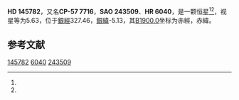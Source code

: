 {{Starbox begin
| name = HD 145782
}}
{{Starbox observe
| epoch = [[J2000.0|J2000.0]]
| constell = {{星座名待查}}<ref name=SIMBAD>{{cite web
 | url=http://simbad.u-strasbg.fr/simbad/sim-id?Ident=HR+6040
 | title =Pulsating variable Star
 | publisher=Centre de Données astronomiques de Strasbourg
 | work=SIMBAD
 | accessdate=2012-07-13}}</ref><ref name=DATA>{{cite web
 | url=http://vizier.u-strasbg.fr/viz-bin/VizieR-5?-out.add=.&-source=5050&-corr=PK=HR&-out.max=9999&HR=6040
 | title=VizieR Detailed Page
 | accessdate=2012-07-13
 | archive-url=https://web.archive.org/web/20160304202121/http://vizier.u-strasbg.fr/viz-bin/VizieR-5?-out.add=.&-source=5050&-corr=PK=HR&-out.max=9999&HR=6040
 | archive-date=2016-03-04
 | dead-url=yes
 }}</ref>
| 星官 = 
| ra = {{RA|16|15|49.7}}<ref name=SIMBAD /><ref name=DATA />
| dec = {{DEC|-57|54|44}}<ref name=SIMBAD /><ref name=DATA />
| appmag_v = 5.63<ref name=SIMBAD /><ref name=DATA />
}}
{{Starbox character
| class = A3III<ref name=SIMBAD /><ref name=DATA />
| b-v = 0.14<ref name=SIMBAD /><ref name=DATA />
| u-b = <ref name=SIMBAD /><ref name=DATA />
| r-i = <ref name=SIMBAD /><ref name=DATA />
| variable = 
}}
{{Starbox astrometry
| radial_v = 
| prop_mo_ra = -15
| parallax = 
| p_error = 
}}
{{Starbox catalog
| names =CP-57 7716，[[SAO星表|SAO]] 243509，[[HD星表|HD]] 145782，[[HR星表|HR]] 6040}}
{{Starbox reference |Simbad=HR+6040}}
{{Starbox end}}

'''HD 145782'''，又名'''CP-57 7716'''，'''SAO 243509'''、'''HR 6040'''，是一颗恒星<ref name=SIMBAD /><ref name=DATA />，视星等为5.63，位于[[銀道座標系|銀經]]327.46，[[銀道座標系|銀緯]]-5.13，其[[B1900.0|B1900.0]]坐标为赤經{{RA|16|7|33.7}}，赤緯{{DEC|-57|-5.13|27}}。

== 参考文献 ==
{{reflist}}

{{star-stub}}

[[Category:HD和HDE天體|145782]]
[[Category:HR天體|6040]]
[[Category:SAO天體|243509]]